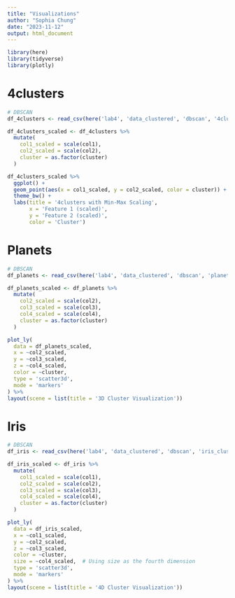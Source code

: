 ```yaml
---
title: "Visualizations"
author: "Sophia Chung"
date: "2023-11-12"
output: html_document
---
```


```r
library(here)
library(tidyverse)
library(plotly)
```

# 4clusters

```r
# DBSCAN
df_4clusters <- read_csv(here('lab4', 'data_clustered', 'dbscan', '4clusters_clustered.csv'), skip=1, col_names=c('col1', 'col2', 'cluster'), show_col_types=FALSE)

df_4clusters_scaled <- df_4clusters %>%
  mutate(
    col1_scaled = scale(col1),
    col2_scaled = scale(col2),
    cluster = as.factor(cluster)
  )

df_4clusters_scaled %>%
  ggplot() +
  geom_point(aes(x = col1_scaled, y = col2_scaled, color = cluster)) +
  theme_bw() +
  labs(title = '4clusters with Min-Max Scaling',
       x = 'Feature 1 (scaled)',
       y = 'Feature 2 (scaled)',
       color = 'Cluster')
```


# Planets

```r
# DBSCAN
df_planets <- read_csv(here('lab4', 'data_clustered', 'dbscan', 'planets_clustered.csv'), skip=1, col_names=c('col1', 'col2', 'col3', 'col4', 'cluster'), show_col_types=FALSE)

df_planets_scaled <- df_planets %>%
  mutate(
    col2_scaled = scale(col2),
    col3_scaled = scale(col3),
    col4_scaled = scale(col4),
    cluster = as.factor(cluster)
  )

plot_ly(
  data = df_planets_scaled,
  x = ~col2_scaled, 
  y = ~col3_scaled, 
  z = ~col4_scaled, 
  color = ~cluster, 
  type = 'scatter3d', 
  mode = 'markers'
) %>%
layout(scene = list(title = '3D Cluster Visualization'))
```


# Iris

```r
# DBSCAN
df_iris <- read_csv(here('lab4', 'data_clustered', 'dbscan', 'iris_clustered.csv'), skip=1, col_names=c('col1', 'col2', 'col3', 'col4', 'col5', 'cluster'), show_col_types=FALSE)

df_iris_scaled <- df_iris %>%
  mutate(
    col1_scaled = scale(col1),
    col2_scaled = scale(col2),
    col3_scaled = scale(col3),
    col4_scaled = scale(col4),
    cluster = as.factor(cluster)
  )

plot_ly(
  data = df_iris_scaled,
  x = ~col1_scaled, 
  y = ~col2_scaled, 
  z = ~col3_scaled, 
  color = ~cluster,
  size = ~col4_scaled,  # Using size as the fourth dimension
  type = 'scatter3d', 
  mode = 'markers'
) %>%
layout(scene = list(title = '4D Cluster Visualization'))
```

